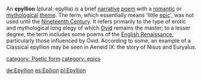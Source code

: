 An '''epyllion''' (plural: epyllia) is a brief [[narrative]] [[poem]] with a [[romantic love|romantic]] or [[mythological]] [[Theme (literature)|theme]]. The term, which essentially means 'little [[epic]]', was not used until the [[Nineteenth Century]].  It refers primarily to the type of erotic and mythological long elegy of which [[Ovid]] remains the master; to a lesser degree, the term includes some poems of the [[English Renaissance]], particularly those influenced by Ovid.
According to some, an example of a Classical epyllion may be seen in Aeneid IX: the story of Nisus and Euryalus.

[[category: Poetic form]]
[[category: epics]]

{{myth-stub}}
{{poetry-stub}}

[[de:Epyllion]]
[[es:Epilion]]
[[pl:Epyllion]]